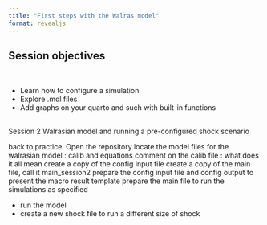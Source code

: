 ```yaml
---
title: "First steps with the Walras model"
format: revealjs
---
```



## Session objectives

<br>

- Learn how to configure a simulation
- Explore .mdl files
- Add graphs on your quarto and such with built-in functions 


##



Session 2 Walrasian model and running a pre-configured shock scenario

back to practice. Open the repository
locate the model files for the walrasian model : calib and equations
comment on the calib file : what does it all mean 
create a copy of the config input file
create a copy of the main file, call it main_session2
prepare the config input file and config output to present the macro result template 
prepare the main file to run the simulations as specified 

- run the model 
- create a new shock file to run a different size of shock
